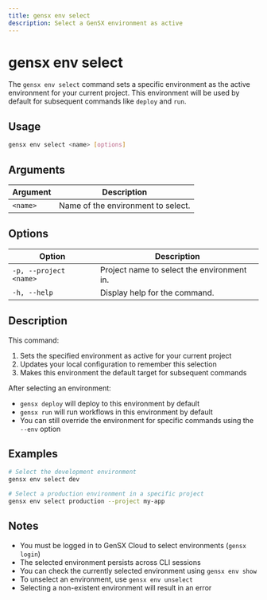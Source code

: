 ```yaml
---
title: gensx env select
description: Select a GenSX environment as active
---
```


# gensx env select

The `gensx env select` command sets a specific environment as the active environment for your current project. This environment will be used by default for subsequent commands like `deploy` and `run`.

## Usage

```bash
gensx env select <name> [options]
```

## Arguments

| Argument | Description                                                                                |
| -------- | ------------------------------------------------------------------------------------------ |
| `<name>` | Name of the environment to select. |

## Options

| Option                  | Description                                                                  |
| ----------------------- | ---------------------------------------------------------------------------- |
| `-p, --project <name>`  | Project name to select the environment in.                                   |
| `-h, --help`            | Display help for the command.                                                |

## Description

This command:

1. Sets the specified environment as active for your current project
2. Updates your local configuration to remember this selection
3. Makes this environment the default target for subsequent commands

After selecting an environment:
- `gensx deploy` will deploy to this environment by default
- `gensx run` will run workflows in this environment by default
- You can still override the environment for specific commands using the `--env` option

## Examples

```bash
# Select the development environment
gensx env select dev

# Select a production environment in a specific project
gensx env select production --project my-app
```

## Notes

- You must be logged in to GenSX Cloud to select environments (`gensx login`)
- The selected environment persists across CLI sessions
- You can check the currently selected environment using `gensx env show`
- To unselect an environment, use `gensx env unselect`
- Selecting a non-existent environment will result in an error
